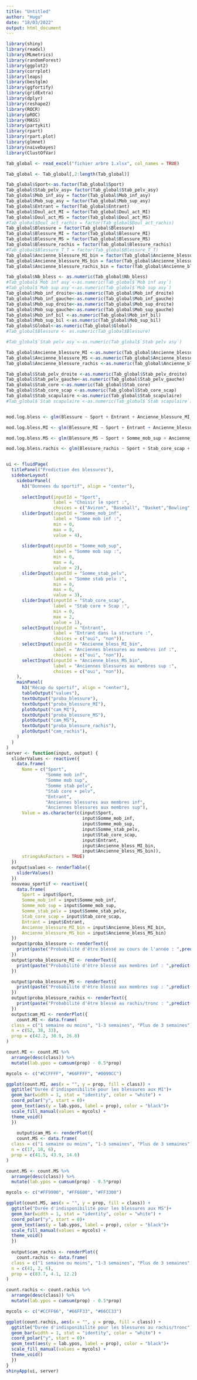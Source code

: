 ---
title: "Untitled"
author: "Hugo"
date: "18/03/2022"
output: html_document
---
```{r}
library(shiny)
library(readxl)
library(MLmetrics)
library(randomForest)
library(ggplot2)
library(corrplot)
library(leaps)
library(bestglm)
library(ggfortify)
library(gridExtra)
library(dplyr)
library(reshape2)
library(ROCR)
library(pROC)
library(MASS)
library(partykit)
library(rpart)
library(rpart.plot)
library(glmnet)
library(naivebayes)
library(ClustOfVar)
```


```{r}
Tab_global <- read_excel("fichier arbre 1.xlsx", col_names = TRUE)

Tab_global <- Tab_global[,2:length(Tab_global)]

Tab_global$Sport<-as.factor(Tab_global$Sport)
Tab_global$Stab_pelv_asy= factor(Tab_global$Stab_pelv_asy)
Tab_global$Mob_inf_asy = factor(Tab_global$Mob_inf_asy)
Tab_global$Mob_sup_asy = factor(Tab_global$Mob_sup_asy)
Tab_global$Entrant = factor(Tab_global$Entrant)
Tab_global$Doul_act_MI = factor(Tab_global$Doul_act_MI)
Tab_global$Doul_act_MS = factor(Tab_global$Doul_act_MS)
#Tab_global$Doul_act_rachis = factor(Tab_global$Doul_act_rachis)
Tab_global$Blessure = factor(Tab_global$Blessure)
Tab_global$Blessure_MI = factor(Tab_global$Blessure_MI)
Tab_global$Blessure_MS = factor(Tab_global$Blessure_MS)
Tab_global$Blessure_rachis = factor(Tab_global$Blessure_rachis)
#Tab_global$Blessure_T_T = factor(Tab_global$Blessure_T_T)
Tab_global$Ancienne_blessure_MI_bin = factor(Tab_global$Ancienne_blessure_MI_bin)
Tab_global$Ancienne_blessure_MS_bin = factor(Tab_global$Ancienne_blessure_MS_bin)
Tab_global$Ancienne_blessure_rachis_bin = factor(Tab_global$Ancienne_blessure_rachis_bin)

Tab_global$Nb_bless <- as.numeric(Tab_global$Nb_bless)
#Tab_global$`Mob inf asy`<-as.numeric(Tab_global$`Mob inf asy`)
#Tab_global$`Mob sup asy`<-as.numeric(Tab_global$`Mob sup asy`)
Tab_global$Mob_inf_droite<-as.numeric(Tab_global$Mob_inf_droite)
Tab_global$Mob_inf_gauche<-as.numeric(Tab_global$Mob_inf_gauche)
Tab_global$Mob_sup_droite<-as.numeric(Tab_global$Mob_sup_droite)
Tab_global$Mob_sup_gauche<-as.numeric(Tab_global$Mob_sup_gauche)
Tab_global$Mob_inf_bil <-as.numeric(Tab_global$Mob_inf_bil)
Tab_global$Mob_sup_bil <-as.numeric(Tab_global$Mob_sup_bil)
Tab_global$Global<-as.numeric(Tab_global$Global)
#Tab_global$Blessure <- as.numeric(Tab_global$Blessure)

#Tab_global$`Stab pelv asy`<-as.numeric(Tab_global$`Stab pelv asy`)

Tab_global$Ancienne_blessure_MI <-as.numeric(Tab_global$Ancienne_blessure_MI)
Tab_global$Ancienne_blessure_MS <-as.numeric(Tab_global$Ancienne_blessure_MS)
Tab_global$Ancienne_blessure_rachis <-as.numeric(Tab_global$Ancienne_blessure_rachis)

Tab_global$Stab_pelv_droite <-as.numeric(Tab_global$Stab_pelv_droite)
Tab_global$Stab_pelv_gauche<-as.numeric(Tab_global$Stab_pelv_gauche)
Tab_global$Stab_core <-as.numeric(Tab_global$Stab_core)
Tab_global$Stab_core_scap <-as.numeric(Tab_global$Stab_core_scap)
Tab_global$Stab_scapulaire <-as.numeric(Tab_global$Stab_scapulaire)
#Tab_global$`Stab scapulaire`<-as.numeric(Tab_global$`Stab scapulaire`)
```



```{r}
```


```{r}
mod.log.bless <- glm(Blessure ~ Sport + Entrant + Ancienne_blessure_MI_bin + Stab_core_scap + Somme_stab_pelv,data = Tab_global, family=binomial(link="logit"))

mod.log.bless.MI <- glm(Blessure_MI ~ Sport + Entrant + Ancienne_blessure_MI_bin + Stab_core_scap + Ancienne_blessure_MS_bin,data = Tab_global, family=binomial(link="logit"))

mod.log.bless.MS <- glm(Blessure_MS ~ Sport + Somme_mob_sup + Ancienne_blessure_MS_bin,data = Tab_global, family=binomial(link="logit"))

mod.log.bless.rachis <- glm(Blessure_rachis ~ Sport + Stab_core_scap + Entrant + Somme_stab_pelv + Ancienne_blessure_MI_bin,data = Tab_global, family=binomial(link="logit"))
```

```{r}
```



```{r}
ui <- fluidPage(
  titlePanel("Prediction des blessures"),
  sidebarLayout(
    sidebarPanel(
      h3("Donnees du sportif", align = "center"),
      
      selectInput(inputId = "Sport",
                  label = "Choisir le sport :",
                  choices = c("Aviron", "Baseball", "Basket","Bowling","Nat Synchro","Natation","Rugby","Savate")),
      sliderInput(inputId = "Somme_mob_inf",
                  label = "Somme mob inf :",
                  min = 0,
                  max = 8,
                  value = 4),
      
      sliderInput(inputId = "Somme_mob_sup",
                  label = "Somme mob sup :",
                  min = 0,
                  max = 4,
                  value = 2),
      sliderInput(inputId = "Somme_stab_pelv",
                  label = "Somme stab pelv :",
                  min = 0,
                  max = 6,
                  value = 3),
      sliderInput(inputId = "Stab_core_scap",
                  label = "Stab core + Scap :",
                  min = 0,
                  max = 2,
                  value = 1),
      selectInput(inputId = "Entrant",
                  label = "Entrant dans la structure :",
                  choices = c("oui", "non")),
      selectInput(inputId = "Ancienne_bless_MI_bin",
                  label = "Anciennes blessures au membres inf :",
                  choices = c("oui", "non")),
      selectInput(inputId = "Ancienne_bless_MS_bin",
                  label = "Anciennes blessures au membres sup :",
                  choices = c("oui", "non")),
    ),
    mainPanel(
      h3("Récap du sportif", align = "center"),
      tableOutput("values"),
      textOutput("proba_blessure"),
      textOutput("proba_blessure_MI"),
      plotOutput("cam_MI"),
      textOutput("proba_blessure_MS"),
      plotOutput("cam_MS"),
      textOutput("proba_blessure_rachis"),
      plotOutput("cam_rachis"),
    )
  )
)
server <- function(input, output) {
  sliderValues <- reactive({
    data.frame(
      Name = c("Sport",
               "Somme mob inf",
               "Somme mob sup",
               "Somme stab pelv",
               "Stab core + pelv",
               "Entrant",
               "Anciennes blessures aux membres inf",
               "Anciennes blessures aux membres sup"),
      Value = as.character(c(input$Sport,
                             input$Somme_mob_inf,
                             input$Somme_mob_sup,
                             input$Somme_stab_pelv,
                             input$Stab_core_scap,
                             input$Entrant,
                             input$Ancienne_bless_MI_bin,
                             input$Ancienne_bless_MS_bin)),
      stringsAsFactors = TRUE)
  })
  output$values <- renderTable({
    sliderValues()
  })
  nouveau_sportif <- reactive({
    data.frame(
      Sport = input$Sport,
      Somme_mob_inf = input$Somme_mob_inf,
      Somme_mob_sup = input$Somme_mob_sup,
      Somme_stab_pelv = input$Somme_stab_pelv,
      Stab_core_scap = input$Stab_core_scap,
      Entrant = input$Entrant,
      Ancienne_blessure_MI_bin = input$Ancienne_bless_MI_bin,
      Ancienne_blessure_MS_bin = input$Ancienne_bless_MS_bin)
  })
  output$proba_blessure <- renderText({
    print(paste("Probabilité d'être blessé au cours de l'année : ",predict(mod.log.bless, type = "response", newdata = nouveau_sportif())))
  })
  output$proba_blessure_MI <- renderText({
    print(paste("Probabilité d'être blessé aux membres inf : ",predict(mod.log.bless.MI, type = "response", newdata = nouveau_sportif())))
  })

  output$proba_blessure_MS <- renderText({
    print(paste("Probabilité d'être blessé aux membres sup : ",predict(mod.log.bless.MS, type = "response", newdata = nouveau_sportif())))
  })
  output$proba_blessure_rachis <- renderText({
    print(paste("Probabilité d'être blessé au rachis/tronc : ",predict(mod.log.bless.rachis, type = "response", newdata = nouveau_sportif())))
  })
  output$cam_MI <- renderPlot({
    count.MI <- data.frame(
  class = c("1 semaine ou moins", "1-3 semaines", "Plus de 3 semaines"),
  n = c(52, 38, 33),
  prop = c(42.2, 30.9, 26.8)
)

count.MI <- count.MI %>%
  arrange(desc(class)) %>%
  mutate(lab.ypos = cumsum(prop) - 0.5*prop)

mycols <- c("#CCFFFF", "#66FFFF", "#0099CC")

ggplot(count.MI, aes(x = "", y = prop, fill = class)) +
  ggtitle("Durée d'indisponibilité pour les blessures aux MI")+
  geom_bar(width = 1, stat = "identity", color = "white") +
  coord_polar("y", start = 0)+
  geom_text(aes(y = lab.ypos, label = prop), color = "black")+
  scale_fill_manual(values = mycols) +
  theme_void()
  })
  
    output$cam_MS <- renderPlot({
    count.MS <- data.frame(
  class = c("1 semaine ou moins", "1-3 semaines", "Plus de 3 semaines"),
  n = c(17, 18, 6),
  prop = c(41.5, 43.9, 14.6)
)

count.MS <- count.MS %>%
  arrange(desc(class)) %>%
  mutate(lab.ypos = cumsum(prop) - 0.5*prop)

mycols <- c("#FF9900", "#FF6600", "#FF3300")

ggplot(count.MS, aes(x = "", y = prop, fill = class)) +
  ggtitle("Durée d'indisponibilité pour les blessures aux MS")+
  geom_bar(width = 1, stat = "identity", color = "white") +
  coord_polar("y", start = 0)+
  geom_text(aes(y = lab.ypos, label = prop), color = "black")+
  scale_fill_manual(values = mycols) +
  theme_void()
  })
    
  output$cam_rachis <- renderPlot({
    count.rachis <- data.frame(
  class = c("1 semaine ou moins", "1-3 semaines", "Plus de 3 semaines"),
  n = c(41, 2, 6),
  prop = c(83.7, 4.1, 12.2)
)

count.rachis <- count.rachis %>%
  arrange(desc(class)) %>%
  mutate(lab.ypos = cumsum(prop) - 0.5*prop)

mycols <- c("#CCFF66", "#66FF33", "#66CC33")

ggplot(count.rachis, aes(x = "", y = prop, fill = class)) +
  ggtitle("Durée d'indisponibilité pour les blessures au rachis/tronc")+
  geom_bar(width = 1, stat = "identity", color = "white") +
  coord_polar("y", start = 0)+
  geom_text(aes(y = lab.ypos, label = prop), color = "black")+
  scale_fill_manual(values = mycols) +
  theme_void()
  })
}
shinyApp(ui, server)
```


```{r}

```



```{r}

```



```{r}

```



```{r}

```

